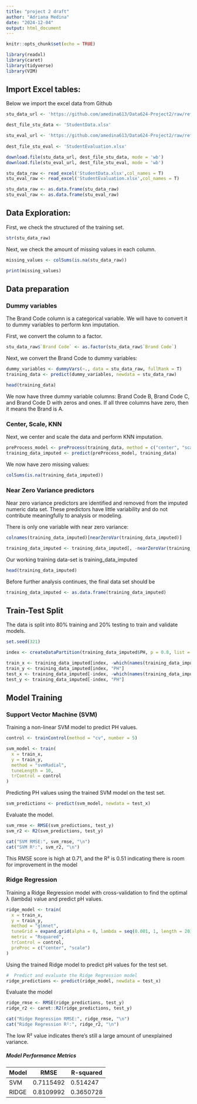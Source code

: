 ```yaml
---
title: "project 2 draft"
author: "Adriana Medina"
date: "2024-12-04"
output: html_document
---
```


```r
knitr::opts_chunk$set(echo = TRUE)
```

```r
library(readxl)
library(caret)
library(tidyverse)
library(VIM)
```

## Import Excel tables:

Below we import the excel data from Github

```r
stu_data_url <- 'https://github.com/amedina613/Data624-Project2/raw/refs/heads/main/StudentData.xlsx'

dest_file_stu_data <- 'StudentData.xlsx'

stu_eval_url <- 'https://github.com/amedina613/Data624-Project2/raw/refs/heads/main/StudentEvaluation.xlsx'
  
dest_file_stu_eval <- 'StudentEvaluation.xlsx'

download.file(stu_data_url, dest_file_stu_data, mode = 'wb')
download.file(stu_eval_url, dest_file_stu_eval, mode = 'wb')

stu_data_raw <- read_excel('StudentData.xlsx',col_names = T)
stu_eval_raw <- read_excel('StudentEvaluation.xlsx',col_names = T)

stu_data_raw <- as.data.frame(stu_data_raw)
stu_eval_raw <- as.data.frame(stu_eval_raw)
```

## Data Exploration:

First, we check the structured of the training set.

```r
str(stu_data_raw)
```

Next, we check the amount of missing values in each column.

```r
missing_values <- colSums(is.na(stu_data_raw))

print(missing_values)
```

## Data preparation

### Dummy variables

The Brand Code column is a categorical variable. We will have to convert it to dummy variables to perform knn imputation.

First, we convert the column to a factor.

```r
stu_data_raw$`Brand Code` <- as.factor(stu_data_raw$`Brand Code`)
```

Next, we convert the Brand Code to dummy variables:

```r
dummy_variables <- dummyVars(~., data = stu_data_raw, fullRank = T)
training_data <- predict(dummy_variables, newdata = stu_data_raw)
```

```r
head(training_data)
```

We now have three dummy variable columns: Brand Code B, Brand Code C, and Brand Code D with zeros and ones. If all three columns have zero, then it means the Brand is A.

### Center, Scale, KNN

Next, we center and scale the data and perform KNN imputation.

```r
preProcess_model <- preProcess(training_data, method = c("center", "scale", "knnImpute"))
training_data_imputed <- predict(preProcess_model, training_data)
```

We now have zero missing values:

```r
colSums(is.na(training_data_imputed))
```

### Near Zero Variance predictors

Near zero variance predictors are identified and removed from the imputed numeric data set. These predictors have little variability and do not contribute meaningfully to analysis or modeling.

There is only one variable with near zero variance:

```r
colnames(training_data_imputed)[nearZeroVar(training_data_imputed)]
```

```r
training_data_imputed <- training_data_imputed[, -nearZeroVar(training_data_imputed)]

```

Our working training data-set is training_data_imputed

```r
head(training_data_imputed)
```

Before further analysis continues, the final data set should be
```r
training_data_imputed <- as.data.frame(training_data_imputed)
```

## Train-Test Split

The data is split into 80% training and 20% testing to train and validate models. 
```r
set.seed(321)  

index <- createDataPartition(training_data_imputed$PH, p = 0.8, list = FALSE)

train_x <- training_data_imputed[index, -which(names(training_data_imputed) == "PH")]
train_y <- training_data_imputed[index, "PH"]
test_x <- training_data_imputed[-index, -which(names(training_data_imputed) == "PH")]
test_y <- training_data_imputed[-index, "PH"]


```

## Model Training

### Support Vector Machine (SVM)

Training a non-linear SVM model to predict PH values.
```r
control <- trainControl(method = "cv", number = 5)

svm_model <- train(
  x = train_x, 
  y = train_y, 
  method = "svmRadial", 
  tuneLength = 10,  
  trControl = control  
)
```

Predicting PH values using the trained SVM model on the test set.
```r
svm_predictions <- predict(svm_model, newdata = test_x)
```
Evaluate the model.
```r
svm_rmse <- RMSE(svm_predictions, test_y)
svm_r2 <- R2(svm_predictions, test_y)
```

```r
cat("SVM RMSE:", svm_rmse, "\n")
cat("SVM R²:", svm_r2, "\n")
```

This RMSE score is high at 0.71, and the R² is 0.51 indicating there is room for improvement in the model

### Ridge Regression 

Training a Ridge Regression model with cross-validation to find the optimal λ (lambda) value and predict pH values.

```r
ridge_model <- train(
  x = train_x, 
  y = train_y, 
  method = "glmnet", 
  tuneGrid = expand.grid(alpha = 0, lambda = seq(0.001, 1, length = 20)), 
  metric = "Rsquared",  
  trControl = control,    
  preProc = c("center", "scale")  
)

```

Using the trained Ridge model to predict pH values for the test set.

```r
#  Predict and evaluate the Ridge Regression model
ridge_predictions <- predict(ridge_model, newdata = test_x)
```

Evaluate the model
```r
ridge_rmse <- RMSE(ridge_predictions, test_y)
ridge_r2 <- caret::R2(ridge_predictions, test_y)
```

```r
cat("Ridge Regression RMSE:", ridge_rmse, "\n")
cat("Ridge Regression R²:", ridge_r2, "\n")
```

The low R² value indicates there's still a large amount of unexplained variance.

##### Model Performance Metrics
| Model | RMSE      | R-squared | 
|-------|-----------|-----------|
| SVM   | 0.7115492 | 0.514247  | 
| RIDGE | 0.8109992 | 0.3650728 | 



